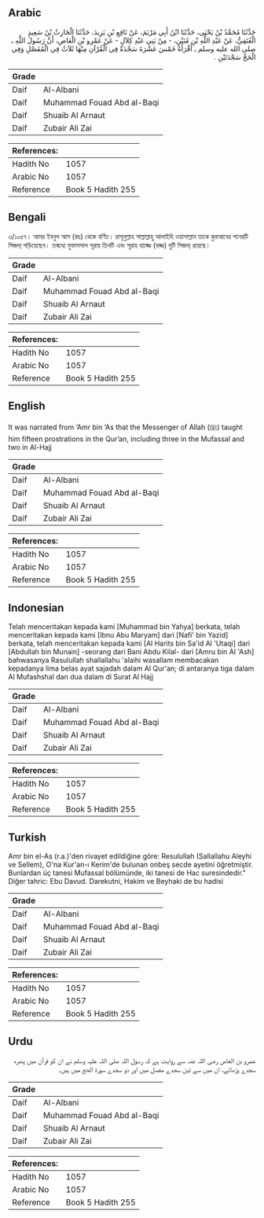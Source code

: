 ## Arabic


<div dir="rtl" lang="ar" style={{fontSize:'larger',backgroundColor:'#f8f9fa',padding:20}}>
حَدَّثَنَا مُحَمَّدُ بْنُ يَحْيَى، حَدَّثَنَا ابْنُ أَبِي مَرْيَمَ، عَنْ نَافِعِ بْنِ يَزِيدَ، حَدَّثَنَا الْحَارِثُ بْنُ سَعِيدٍ الْعُتَقِيُّ، عَنْ عَبْدِ اللَّهِ بْنِ مُنَيْنٍ، - مِنْ بَنِي عَبْدِ كِلاَلٍ - عَنْ عَمْرِو بْنِ الْعَاصِ، أَنَّ رَسُولَ اللَّهِ ـ صلى الله عليه وسلم ـ أَقْرَأَهُ خَمْسَ عَشْرَةَ سَجْدَةً فِي الْقُرْآنِ مِنْهَا ثَلاَثٌ فِي الْمُفَصَّلِ وَفِي الْحَجِّ سَجْدَتَيْنِ ‏.‏
</div>
<div style={{backgroundColor:'#f8f9fa',padding:20, marginBottom: 10}}><table> <thead> <tr> <th>Grade</th> <th></th> </tr> </thead> <tbody> <tr><td>Daif</td><td>Al-Albani</td></tr><tr><td>Daif</td><td>Muhammad Fouad Abd al-Baqi</td></tr><tr><td>Daif</td><td>Shuaib Al Arnaut</td></tr><tr><td>Daif</td><td>Zubair Ali Zai</td></tr></tbody></table><table> <thead> <tr> <th>References:</th> <th></th> </tr> </thead> <tbody><tr><td>Hadith No</td><td>1057</td></tr><tr><td>Arabic No</td><td>1057</td></tr><tr><td>Reference</td><td>Book 5 Hadith 255</td></tr></tbody></table></div>

## Bengali


<div dir="ltr" lang="bn" style={{fontSize:'larger',backgroundColor:'#f8f9fa',padding:20}}>
৩/১০৫৭। আমর ইবনুল আস (রাঃ) থেকে বর্ণিত। রাসূলুল্লাহ সাল্লাল্লাহু আলাইহি ওয়াসাল্লাম তাকে কুরআনের পনেরটি সিজদা্ পড়িয়েছেন। তন্মধ্যে মুফাসসাল সূরায় তিনটি এবং সূরাহ হাজ্জে (হজ্জ) দুটি সিজদা্ রয়েছে।
</div>
<div style={{backgroundColor:'#f8f9fa',padding:20, marginBottom: 10}}><table> <thead> <tr> <th>Grade</th> <th></th> </tr> </thead> <tbody> <tr><td>Daif</td><td>Al-Albani</td></tr><tr><td>Daif</td><td>Muhammad Fouad Abd al-Baqi</td></tr><tr><td>Daif</td><td>Shuaib Al Arnaut</td></tr><tr><td>Daif</td><td>Zubair Ali Zai</td></tr></tbody></table><table> <thead> <tr> <th>References:</th> <th></th> </tr> </thead> <tbody><tr><td>Hadith No</td><td>1057</td></tr><tr><td>Arabic No</td><td>1057</td></tr><tr><td>Reference</td><td>Book 5 Hadith 255</td></tr></tbody></table></div>

## English


<div dir="ltr" lang="en" style={{fontSize:'larger',backgroundColor:'#f8f9fa',padding:20}}>
It was narrated from ‘Amr bin ‘As that the Messenger of Allah (ﷺ) taught him fifteen prostrations in the Qur’an, including three in the Mufassal and two in Al-Hajj
</div>
<div style={{backgroundColor:'#f8f9fa',padding:20, marginBottom: 10}}><table> <thead> <tr> <th>Grade</th> <th></th> </tr> </thead> <tbody> <tr><td>Daif</td><td>Al-Albani</td></tr><tr><td>Daif</td><td>Muhammad Fouad Abd al-Baqi</td></tr><tr><td>Daif</td><td>Shuaib Al Arnaut</td></tr><tr><td>Daif</td><td>Zubair Ali Zai</td></tr></tbody></table><table> <thead> <tr> <th>References:</th> <th></th> </tr> </thead> <tbody><tr><td>Hadith No</td><td>1057</td></tr><tr><td>Arabic No</td><td>1057</td></tr><tr><td>Reference</td><td>Book 5 Hadith 255</td></tr></tbody></table></div>

## Indonesian


<div dir="ltr" lang="id" style={{fontSize:'larger',backgroundColor:'#f8f9fa',padding:20}}>
Telah menceritakan kepada kami [Muhammad bin Yahya] berkata, telah menceritakan kepada kami [Ibnu Abu Maryam] dari [Nafi' bin Yazid] berkata, telah menceritakan kepada kami [Al Harits bin Sa'id Al 'Utaqi] dari [Abdullah bin Munain] -seorang dari Bani Abdu Kilal- dari [Amru bin Al 'Ash] bahwasanya Rasulullah shallallahu 'alaihi wasallam membacakan kepadanya lima belas ayat sajadah dalam Al Qur'an; di antaranya tiga dalam Al Mufashshal dan dua dalam di Surat Al Hajj
</div>
<div style={{backgroundColor:'#f8f9fa',padding:20, marginBottom: 10}}><table> <thead> <tr> <th>Grade</th> <th></th> </tr> </thead> <tbody> <tr><td>Daif</td><td>Al-Albani</td></tr><tr><td>Daif</td><td>Muhammad Fouad Abd al-Baqi</td></tr><tr><td>Daif</td><td>Shuaib Al Arnaut</td></tr><tr><td>Daif</td><td>Zubair Ali Zai</td></tr></tbody></table><table> <thead> <tr> <th>References:</th> <th></th> </tr> </thead> <tbody><tr><td>Hadith No</td><td>1057</td></tr><tr><td>Arabic No</td><td>1057</td></tr><tr><td>Reference</td><td>Book 5 Hadith 255</td></tr></tbody></table></div>

## Turkish


<div dir="ltr" lang="tr" style={{fontSize:'larger',backgroundColor:'#f8f9fa',padding:20}}>
Amr bin el-As (r.a.)'den rivayet edildiğine göre: Resulullah (Sallallahu Aleyhi ve Sellem), O'na Kur'an-ı Kerim'de bulunan onbeş secde ayetini öğretmiştir. Bunlardan üç tanesi Mufassal bölümünde, iki tanesi de Hac suresindedir." Diğer tahric: Ebu Davud. Darekutni, Hakim ve Beyhaki de bu hadisi
</div>
<div style={{backgroundColor:'#f8f9fa',padding:20, marginBottom: 10}}><table> <thead> <tr> <th>Grade</th> <th></th> </tr> </thead> <tbody> <tr><td>Daif</td><td>Al-Albani</td></tr><tr><td>Daif</td><td>Muhammad Fouad Abd al-Baqi</td></tr><tr><td>Daif</td><td>Shuaib Al Arnaut</td></tr><tr><td>Daif</td><td>Zubair Ali Zai</td></tr></tbody></table><table> <thead> <tr> <th>References:</th> <th></th> </tr> </thead> <tbody><tr><td>Hadith No</td><td>1057</td></tr><tr><td>Arabic No</td><td>1057</td></tr><tr><td>Reference</td><td>Book 5 Hadith 255</td></tr></tbody></table></div>

## Urdu


<div dir="rtl" lang="ur" style={{fontSize:'larger',backgroundColor:'#f8f9fa',padding:20}}>
عمرو بن العاص رضی اللہ عنہ سے روایت ہے کہ رسول اللہ صلی اللہ علیہ وسلم نے ان کو قرآن میں پندرہ سجدے پڑھائے، ان میں سے تین سجدے مفصل میں اور دو سجدے سورۃ الحج میں ہیں۔
</div>
<div style={{backgroundColor:'#f8f9fa',padding:20, marginBottom: 10}}><table> <thead> <tr> <th>Grade</th> <th></th> </tr> </thead> <tbody> <tr><td>Daif</td><td>Al-Albani</td></tr><tr><td>Daif</td><td>Muhammad Fouad Abd al-Baqi</td></tr><tr><td>Daif</td><td>Shuaib Al Arnaut</td></tr><tr><td>Daif</td><td>Zubair Ali Zai</td></tr></tbody></table><table> <thead> <tr> <th>References:</th> <th></th> </tr> </thead> <tbody><tr><td>Hadith No</td><td>1057</td></tr><tr><td>Arabic No</td><td>1057</td></tr><tr><td>Reference</td><td>Book 5 Hadith 255</td></tr></tbody></table></div>